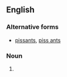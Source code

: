 {{also|pissants|piss ants}}

==English==

===Alternative forms===
* [[pissants]], [[piss ants]]

===Noun===
{{head|en|noun form}}

# {{plural of|piss-ant|lang=en}}